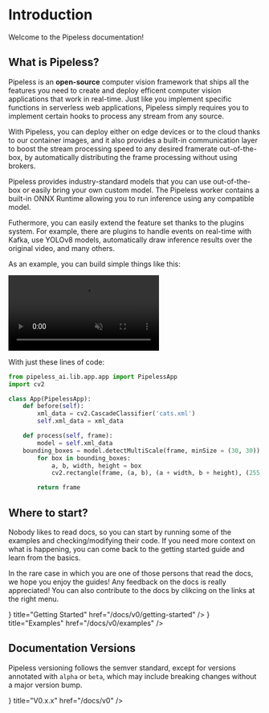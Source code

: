 # Introduction


Welcome to the Pipeless documentation!

## What is Pipeless?

Pipeless is an **open-source** computer vision framework that ships all the features you need to create and deploy efficent computer vision applications that work in real-time. Just like you implement specific functions in serverless web applications, Pipeless simply requires you to implement certain hooks to process any stream from any source.

With Pipeless, you can deploy either on edge devices or to the cloud thanks to our container images, and it also provides a built-in communication layer to boost the stream processing speed to any desired framerate out-of-the-box, by automatically distributing the frame processing without using brokers.

Pipeless provides industry-standard models that you can use out-of-the-box or easily bring your own custom model. The Pipeless worker contains a built-in ONNX Runtime allowing you to run inference using any compatible model.

Futhermore, you can easily extend the feature set thanks to the plugins system. For example, there are plugins to handle events on real-time with Kafka, use YOLOv8 models, automatically draw inference results over the original video, and many others.

As an example, you can build simple things like this:

<video playsInline autoPlay muted loop>
    <source src="https://pipeless.ai/cats.mp4" />
    It seems your browser doesn't support the video tag.
</video>

With just these lines of code:

```python copy filename="app.py"
from pipeless_ai.lib.app.app import PipelessApp
import cv2

class App(PipelessApp):
    def before(self):
        xml_data = cv2.CascadeClassifier('cats.xml')
        self.xml_data = xml_data

    def process(self, frame):
        model = self.xml_data
	bounding_boxes = model.detectMultiScale(frame, minSize = (30, 30))
        for box in bounding_boxes:
            a, b, width, height = box
            cv2.rectangle(frame, (a, b), (a + width, b + height), (255, 0, 255), 2)

        return frame
```

## Where to start?

Nobody likes to read docs, so you can start by running some of the examples and checking/modifying their code. If you need more context on what is happening, you can come back to the getting started guide and learn from the basics.

In the rare case in which you are one of those persons that read the docs, we hope you enjoy the guides! Any feedback on the docs is really appreciated! You can also contribute to the docs by clikcing on the links at the right menu.

<Cards>
  <Card icon={<ChevronRightIcon />} title="Getting Started" href="/docs/v0/getting-started" />
  <Card icon={<StarsIcon />} title="Examples" href="/docs/v0/examples" />
</Cards>

## Documentation Versions

Pipeless versioning follows the semver standard, except for versions annotated with `alpha` or `beta`, which may include breaking changes without a major version bump.

<Cards>
  <Card icon={<CardsIcon />} title="V0.x.x" href="/docs/v0" />
</Cards>
